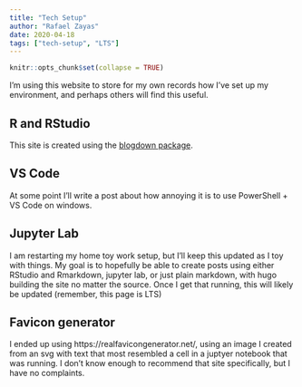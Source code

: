 ```yaml
---
title: "Tech Setup"
author: "Rafael Zayas"
date: 2020-04-18
tags: ["tech-setup", "LTS"]
---
```


```r
knitr::opts_chunk$set(collapse = TRUE)
```

I'm using this website to store for my own records how I've set up my environment, and perhaps others will find this 
useful.

## R and RStudio
This site is created using the [blogdown package](https://bookdown.org/yihui/blogdown/).

## VS Code
At some point I'll write a post about how annoying it is to use PowerShell + VS Code on windows.

## Jupyter Lab
I am restarting my home toy work setup, but I'll keep this updated as I toy with things.  My goal is to hopefully be able to create posts using either RStudio and Rmarkdown, jupyter lab, or just plain markdown, with hugo building the site no matter the source.  Once I get that running, this will likely be updated (remember, this page is LTS)

## Favicon generator
I ended up using https://realfavicongenerator.net/, using an image I created from an svg with text that most resembled a cell in a juptyer notebook that was running.  I don't know enough to recommend that site specifically, but I have no complaints.
